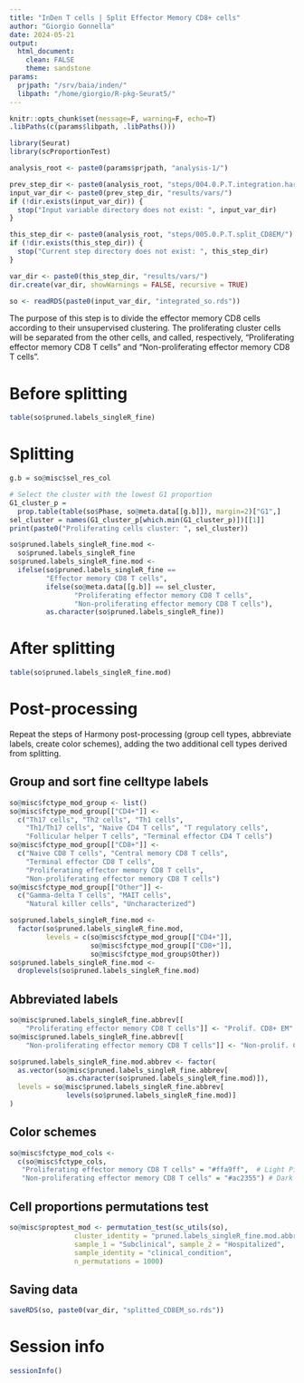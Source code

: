 ```yaml
---
title: "InDen T cells | Split Effector Memory CD8+ cells"
author: "Giorgio Gonnella"
date: 2024-05-21
output:
  html_document:
    clean: FALSE
    theme: sandstone
params:
  prjpath: "/srv/baia/inden/"
  libpath: "/home/giorgio/R-pkg-Seurat5/"
---
```


```r
knitr::opts_chunk$set(message=F, warning=F, echo=T)
.libPaths(c(params$libpath, .libPaths()))

library(Seurat)
library(scProportionTest)

analysis_root <- paste0(params$prjpath, "analysis-1/")

prev_step_dir <- paste0(analysis_root, "steps/004.0.P.T.integration.harmony/")
input_var_dir <- paste0(prev_step_dir, "results/vars/")
if (!dir.exists(input_var_dir)) {
  stop("Input variable directory does not exist: ", input_var_dir)
}

this_step_dir <- paste0(analysis_root, "steps/005.0.P.T.split_CD8EM/")
if (!dir.exists(this_step_dir)) {
  stop("Current step directory does not exist: ", this_step_dir)
}

var_dir <- paste0(this_step_dir, "results/vars/")
dir.create(var_dir, showWarnings = FALSE, recursive = TRUE)
```

```r
so <- readRDS(paste0(input_var_dir, "integrated_so.rds"))
```

The purpose of this step is to divide the effector memory CD8 cells according
to their unsupervised clustering. The proliferating cluster cells will be separated from
the other cells, and called, respectively,
"Proliferating effector memory CD8 T cells" and
"Non-proliferating effector memory CD8 T cells".

# Before splitting

```r
table(so$pruned.labels_singleR_fine)
```

# Splitting

```r
g.b = so@misc$sel_res_col

# Select the cluster with the lowest G1 proportion
G1_cluster_p =
  prop.table(table(so$Phase, so@meta.data[[g.b]]), margin=2)["G1",]
sel_cluster = names(G1_cluster_p[which.min(G1_cluster_p)])[[1]]
print(paste0("Proliferating cells cluster: ", sel_cluster))

so$pruned.labels_singleR_fine.mod <-
  so$pruned.labels_singleR_fine
so$pruned.labels_singleR_fine.mod <-
  ifelse(so$pruned.labels_singleR_fine ==
         "Effector memory CD8 T cells",
         ifelse(so@meta.data[[g.b]] == sel_cluster,
                "Proliferating effector memory CD8 T cells",
                "Non-proliferating effector memory CD8 T cells"),
         as.character(so$pruned.labels_singleR_fine))
```

# After splitting

```r
table(so$pruned.labels_singleR_fine.mod)
```

# Post-processing

Repeat the steps of Harmony post-processing (group cell types, abbreviate
labels, create color schemes), adding the two additional cell types derived
from splitting.

## Group and sort fine celltype labels

```r
so@misc$fctype_mod_group <- list()
so@misc$fctype_mod_group[["CD4+"]] <-
  c("Th17 cells", "Th2 cells", "Th1 cells",
    "Th1/Th17 cells", "Naive CD4 T cells", "T regulatory cells",
    "Follicular helper T cells", "Terminal effector CD4 T cells")
so@misc$fctype_mod_group[["CD8+"]] <-
  c("Naive CD8 T cells", "Central memory CD8 T cells",
    "Terminal effector CD8 T cells",
    "Proliferating effector memory CD8 T cells",
    "Non-proliferating effector memory CD8 T cells")
so@misc$fctype_mod_group[["Other"]] <-
  c("Gamma-delta T cells", "MAIT cells",
    "Natural killer cells", "Uncharacterized")

so$pruned.labels_singleR_fine.mod <-
  factor(so$pruned.labels_singleR_fine.mod,
         levels = c(so@misc$fctype_mod_group[["CD4+"]],
                    so@misc$fctype_mod_group[["CD8+"]],
                    so@misc$fctype_mod_group$Other))
so$pruned.labels_singleR_fine.mod <-
  droplevels(so$pruned.labels_singleR_fine.mod)
```

## Abbreviated labels

```r
so@misc$pruned.labels_singleR_fine.abbrev[[
    "Proliferating effector memory CD8 T cells"]] <- "Prolif. CD8+ EM"
so@misc$pruned.labels_singleR_fine.abbrev[[
    "Non-proliferating effector memory CD8 T cells"]] <- "Non-prolif. CD8+ EM"

so$pruned.labels_singleR_fine.mod.abbrev <- factor(
  as.vector(so@misc$pruned.labels_singleR_fine.abbrev[
              as.character(so$pruned.labels_singleR_fine.mod)]),
  levels = so@misc$pruned.labels_singleR_fine.abbrev[
              levels(so$pruned.labels_singleR_fine.mod)]
)
```

## Color schemes

```r
so@misc$fctype_mod_cols <-
  c(so@misc$fctype_cols,
   "Proliferating effector memory CD8 T cells" = "#ffa9ff",  # Light Pink
   "Non-proliferating effector memory CD8 T cells" = "#ac2355") # Dark Pink
```

## Cell proportions permutations test

```r
so@misc$proptest_mod <- permutation_test(sc_utils(so),
                cluster_identity = "pruned.labels_singleR_fine.mod.abbrev",
                sample_1 = "Subclinical", sample_2 = "Hospitalized",
                sample_identity = "clinical_condition",
                n_permutations = 1000)
```

## Saving data

```r
saveRDS(so, paste0(var_dir, "splitted_CD8EM_so.rds"))
```

# Session info

```r
sessionInfo()
```
